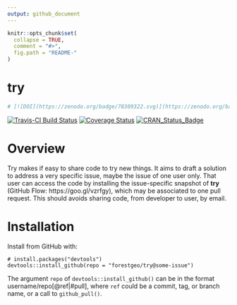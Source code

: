 ```yaml
---
output: github_document
---
```


<!-- Don't edit README.md; instead, edit README.Rmd -->

```r
knitr::opts_chunk$set(
  collapse = TRUE,
  comment = "#>",
  fig.path = "README-"
)
```

# try

```r
# [![DOI](https://zenodo.org/badge/78309322.svg)](https://zenodo.org/badge/latestdoi/78309322)
```

[![Travis-CI Build Status](https://travis-ci.org/maurolepore/try.svg?branch=master)](https://travis-ci.org/maurolepore/try)
[![Coverage Status](https://img.shields.io/codecov/c/github/maurolepore/try/master.svg)](https://codecov.io/github/maurolepore/try?branch=master)
[![CRAN_Status_Badge](http://www.r-pkg.org/badges/version/try)](https://cran.r-project.org/package=try)

# Overview

Try makes if  easy to share code to try new things. It aims to draft a solution to address a very specific issue, maybe the issue of one user only. That user  can access the code by installing the issue-specific snapshot of __try__ (GitHub Flow: https://goo.gl/vzrfgy), which may be associated to one pull request. This should avoids sharing code, from developer to user, by email.



# Installation

Install from GitHub with:

```
# install.packages("devtools")
devtools::install_github(repo = "forestgeo/try@some-issue")
```

The argument `repo` of `devtools::install_github()` can be in the format username/repo[@ref|#pull], where `ref` could be a commit, tag, or branch name, or a call to `github_pull()`.
